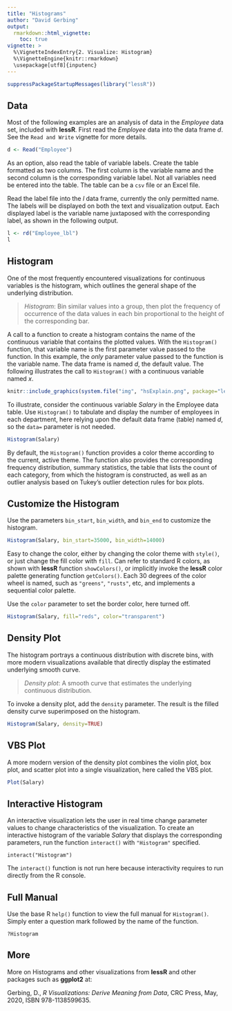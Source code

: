 ```yaml
---
title: "Histograms"
author: "David Gerbing"
output: 
  rmarkdown::html_vignette:
    toc: true
vignette: >
  %\VignetteIndexEntry{2. Visualize: Histogram}
  %\VignetteEngine{knitr::rmarkdown}
  \usepackage[utf8]{inputenc}
---
```



```r
suppressPackageStartupMessages(library("lessR"))
```



## Data

Most of the following examples are an analysis of data in the _Employee_ data set, included with __lessR__. First read the _Employee_ data into the data frame _d_. See the `Read and Write` vignette for more details.

```r
d <- Read("Employee")
```

As an option, also read the table of variable labels. Create the table formatted as two columns. The first column is the variable name and the second column is the corresponding variable label. Not all variables need be entered into the table. The table can be a `csv` file or an Excel file.

Read the label file into the _l_ data frame, currently the only permitted name. The labels will be displayed on both the text and visualization output. Each displayed label is the variable name juxtaposed with the corresponding label, as shown in the following output.

```r
l <- rd("Employee_lbl")
l
```


## Histogram

One of the most frequently encountered visualizations for continuous variables is the histogram, which outlines the general shape of the underlying distribution.

>_Histogram_: Bin similar values into a group, then plot the frequency of occurrence of the data values in each bin proportional to the height of the corresponding bar.

A call to a function to create a histogram contains the name of the continuous variable that contains the plotted values. With the `Histogram()` function, that variable name is the first parameter value passed to the function. In this example, the _only_ parameter value passed to the function is the variable name. The data frame is named _d_, the default value. The following illustrates the call to `Histogram()` with a continuous variable named $x$. 

```r
knitr::include_graphics(system.file("img", "hsExplain.png", package="lessR"))
```

To illustrate, consider the continuous variable _Salary_ in the Employee data table.  Use `Histogram()` to tabulate and display the number of employees in each department, here relying upon the default data frame (table) named _d_, so the `data=` parameter is not needed.

```r
Histogram(Salary)
```

By default, the `Histogram()` function provides a color theme according to the current, active theme. The function also provides the corresponding frequency distribution, summary statistics, the table that lists the count of each category, from which the histogram is constructed, as well as an outlier analysis based on Tukey's outlier detection rules for box plots.

## Customize the Histogram

Use the parameters `bin_start`, `bin_width`, and `bin_end` to customize the histogram.

```r
Histogram(Salary, bin_start=35000, bin_width=14000)
```

Easy to change the color, either by changing the color theme with `style()`, or just change the fill color with `fill`. Can refer to standard R colors, as shown with __lessR__ function `showColors()`, or implicitly invoke the __lessR__ color palette generating function `getColors()`. Each 30 degrees of the color wheel is named, such as `"greens"`, `"rusts"`, etc, and implements a sequential color palette. 

Use the `color` parameter to set the border color, here turned off.

```r
Histogram(Salary, fill="reds", color="transparent")
```


## Density Plot

The histogram portrays a continuous distribution with discrete bins, with more modern visualizations available that directly display the estimated underlying smooth curve.

>_Density plot_: A smooth curve that estimates the underlying continuous distribution.  

To invoke a density plot, add the `density` parameter. The result is the filled density curve superimposed on the histogram.


```r
Histogram(Salary, density=TRUE)
```


## VBS Plot

A more modern version of the density plot combines the violin plot, box plot, and scatter plot into a single visualization, here called the VBS plot.

```r
Plot(Salary)
```


## Interactive Histogram

An interactive visualization lets the user in real time change parameter values to change characteristics of the visualization. To create an interactive histogram of the variable _Salary_ that displays the corresponding parameters, run the function `interact()` with `"Histogram"` specified. 

```
interact("Histogram")
```

The `interact()` function is not run here because interactivity requires to run directly from the R console.


## Full Manual

Use the base R `help()` function to view the full manual for `Histogram()`. Simply enter a question mark followed by the name of the function.

```
?Histogram
```

## More

More on Histograms and other visualizations from __lessR__ and other packages such as __ggplot2__ at:

Gerbing, D., _R Visualizations: Derive Meaning from Data_, CRC Press, May, 2020, ISBN 978-1138599635.
